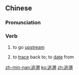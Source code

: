 ==Chinese==
{{zh-forms}}

===Pronunciation===
{{zh-pron
|m=zhuīsù
|c=zeoi1 sou3
|mn=tui-sò͘
|cat=v
}}

===Verb===
{{zh-verb}}

# {{lb|zh|literally}} to go [[upstream]]
# {{lb|zh|figuratively}} to [[trace]] back to; to [[date]] from
#: {{zh-x|追溯 到 唐朝|to '''trace back to''' the Tang dynasty}}

[[zh-min-nan:追溯]]
[[ko:追溯]]
[[zh:追溯]]